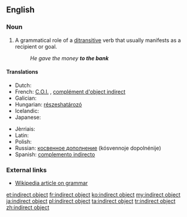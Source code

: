 ==English==
{{wikipedia}}

===Noun===
{{en-noun|head=[[indirect]] [[object]]}}

# {{context|grammar|lang=en}} A grammatical role of a [[ditransitive]] verb that usually manifests as a recipient or goal.
#: ''He gave the money '''to the bank'''''

====Translations====
{{trans-top|grammatical term}}
* Dutch: {{t|nl|meewerkend voorwerp|n}}
* French: [[C.O.I.]] {{g|m}}, [[complément d'object indirect]] {{g|m}}
* Galician: {{t|gl|obxecto indirecto|m}}
* Hungarian: [[részeshatározó]]
* Icelandic: {{t|is|óbeint andlag|n}}
* Japanese: {{t|ja|間接目的語|tr=かくせつもくてきご, kansetsu mokutekigo|sc=Jpan}}
{{trans-mid}}
* Jèrriais: {{t|roa-jer|objet îndirect|m}}
* Latin: {{t|la|res obliqua|f}}
* Polish: {{t|pl|dopełnienie dalsze|n}}
* Russian: [[косвенное дополнение]] (kósvennoje dopolnénije) {{g|n}}
* Spanish: [[complemento indirecto]] {{g|m}}
{{trans-bottom}}

===External links===
* [[w:grammar|Wikipedia article on grammar]]

[[et:indirect object]]
[[fr:indirect object]]
[[ko:indirect object]]
[[my:indirect object]]
[[ja:indirect object]]
[[pl:indirect object]]
[[ta:indirect object]]
[[tr:indirect object]]
[[zh:indirect object]]